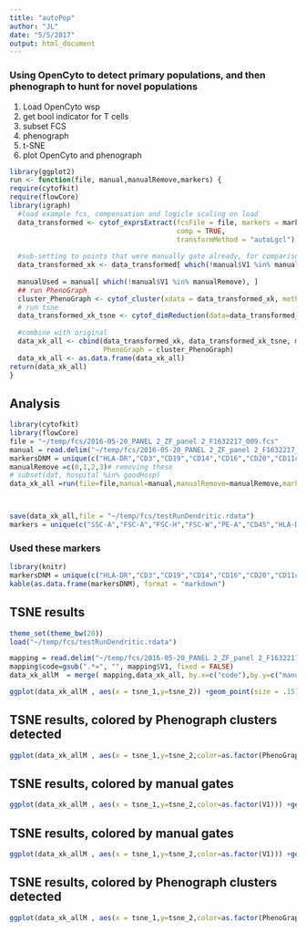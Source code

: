 ```yaml
---
title: "autoPop"
author: "JL"
date: "5/5/2017"
output: html_document
---
```


### Using OpenCyto to detect primary populations, and then phenograph to hunt for novel populations


1. Load OpenCyto wsp
2. get bool indicator for T cells
3. subset FCS
4. phenograph 
5. t-SNE
6. plot OpenCyto and phenograph

```r
library(ggplot2)
run <- function(file, manual,manualRemove,markers) {
require(cytofkit)
require(flowCore)
library(igraph)
  #load example fcs, compensation and logicle scaling on load
  data_transformed <- cytof_exprsExtract(fcsFile = file, markers = markers, 
                                         comp = TRUE,
                                         transformMethod = "autoLgcl")
  
  #sub-setting to points that were manually gate already, for comparison
  data_transformed_xk <- data_transformed[ which(!manual$V1 %in% manualRemove), ]
  
  manualUsed = manual[ which(!manual$V1 %in% manualRemove), ]
  ## run PhenoGraph
  cluster_PhenoGraph <- cytof_cluster(xdata = data_transformed_xk, method = "Rphenograph")
  # run tsne
  data_transformed_xk_tsne <- cytof_dimReduction(data=data_transformed_xk, method = "tsne",out_dim = 4)
  
  #combine with original
  data_xk_all <- cbind(data_transformed_xk, data_transformed_xk_tsne, manualUsed,
                       PhenoGraph = cluster_PhenoGraph)
  data_xk_all <- as.data.frame(data_xk_all)
return(data_xk_all)
}

```


## Analysis
```r
library(cytofkit)
library(flowCore)
file = "~/temp/fcs/2016-05-20_PANEL 2_ZF_panel 2_F1632217_009.fcs"
manual = read.delim("~/temp/fcs/2016-05-20_PANEL 2_ZF_panel 2_F1632217_009_coding.xln",header = FALSE)
markersDNM = unique(c("HLA-DR","CD3","CD19","CD14","CD16","CD20","CD11c","CD123","CD56"))
manualRemove =c(0,1,2,3)# removing these
# subset(dat, hospital %in% goodHosp)
data_xk_all =run(file=file,manual=manual,manualRemove=manualRemove,markers=markersDNM)



save(data_xk_all,file = "~/temp/fcs/testRunDendritic.rdata")
markers = unique(c("SSC-A","FSC-A","FSC-H","FSC-W","PE-A","CD45","HLA-DR","CD3","CD19","CD14","CD16","CD20","CD11c","CD123","CD56"))

```


<!-- ![](./images/Screen Shot 2017-02-15 at 9.09.05 PM.png) -->

### Used these markers

```r
library(knitr)
markersDNM = unique(c("HLA-DR","CD3","CD19","CD14","CD16","CD20","CD11c","CD123","CD56"))
kable(as.data.frame(markersDNM), format = "markdown")
```
## TSNE results
```r
theme_set(theme_bw(20))
load("~/temp/fcs/testRunDendritic.rdata")

mapping = read.delim("~/temp/fcs/2016-05-20_PANEL 2_ZF_panel 2_F1632217_009_coding_map.txt",header = FALSE)
mapping$code=gsub(".*=", "", mapping$V1, fixed = FALSE)
data_xk_allM  = merge( mapping,data_xk_all, by.x=c("code"),by.y=c("manualUsed"))

ggplot(data_xk_allM , aes(x = tsne_1,y=tsne_2)) +geom_point(size = .15)+ guides(colour = guide_legend(override.aes = list(size=4)))

```

## TSNE results, colored by Phenograph clusters detected
```r
ggplot(data_xk_allM , aes(x = tsne_1,y=tsne_2,color=as.factor(PhenoGraph))) +geom_point(size = .15)+ guides(colour = guide_legend(override.aes = list(size=4)))

```

## TSNE results, colored by manual gates 
```r
ggplot(data_xk_allM , aes(x = tsne_1,y=tsne_2,color=as.factor(V1))) +geom_point(size = .15)+ guides(colour = guide_legend(override.aes = list(size=4)))

```

## TSNE results, colored by manual gates 
```r
ggplot(data_xk_allM , aes(x = tsne_1,y=tsne_2,color=as.factor(V1))) +geom_point(size = .15)+ guides(colour = guide_legend(override.aes = list(size=4))) +facet_wrap(~V1)

```

## TSNE results, colored by Phenograph clusters detected
```r
ggplot(data_xk_allM , aes(x = tsne_1,y=tsne_2,color=as.factor(PhenoGraph))) +geom_point(size = .15)+ guides(colour = guide_legend(override.aes = list(size=4))) +facet_wrap(~PhenoGraph)

```